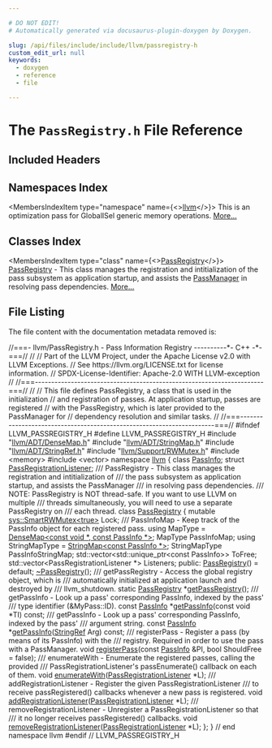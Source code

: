 ```yaml
---

# DO NOT EDIT!
# Automatically generated via docusaurus-plugin-doxygen by Doxygen.

slug: /api/files/include/include/llvm/passregistry-h
custom_edit_url: null
keywords:
  - doxygen
  - reference
  - file

---
```





# The `PassRegistry.h` File Reference

<DoxygenPage pluginConfig={pluginConfig}>



## Included Headers

<IncludesList>
<IncludesListItem
  filePath="llvm/ADT/DenseMap.h"
  permalink="/docs/api/files/include/include/llvm/include/llvm/adt/densemap-h"
  isLocal="true" />
<IncludesListItem
  filePath="llvm/ADT/StringMap.h"
  permalink="/docs/api/files/include/include/llvm/include/llvm/adt/stringmap-h"
  isLocal="true" />
<IncludesListItem
  filePath="llvm/ADT/StringRef.h"
  permalink="/docs/api/files/include/include/llvm/include/llvm/adt/stringref-h"
  isLocal="true" />
<IncludesListItem
  filePath="llvm/Support/RWMutex.h"
  permalink="/docs/api/files/include/include/llvm/include/llvm/support/rwmutex-h"
  isLocal="true" />
<IncludesListItem
  filePath="memory"
  permalink=""
  isLocal="false" />
<IncludesListItem
  filePath="vector"
  permalink=""
  isLocal="false" />
</IncludesList>

## Namespaces Index

<MembersIndex>

<MembersIndexItem
  type="namespace"
  name={<><a href="/docs/api/namespaces/llvm">llvm</a></>}>
This is an optimization pass for GlobalISel generic memory operations. <a href="/docs/api/namespaces/llvm/#details">More...</a>
</MembersIndexItem>

</MembersIndex>

## Classes Index

<MembersIndex>

<MembersIndexItem
  type="class"
  name={<><a href="/docs/api/classes/llvm/passregistry">PassRegistry</a></>}>
<a href="/docs/api/classes/llvm/passregistry">PassRegistry</a> - This class manages the registration and intitialization of the pass subsystem as application startup, and assists the <a href="/docs/api/classes/llvm/passmanager">PassManager</a> in resolving pass dependencies. <a href="/docs/api/classes/llvm/passregistry/#details">More...</a>
</MembersIndexItem>

</MembersIndex>


## File Listing

The file content with the documentation metadata removed is:

<ProgramListing>

<Link id="l00001" /><CodeLine lineNumber="1"><Highlight kind="comment">//===- llvm/PassRegistry.h - Pass Information Registry ----------&#42;- C++ -&#42;-===//</Highlight><Highlight kind="normal"></Highlight></CodeLine>
<Link id="l00002" /><CodeLine lineNumber="2"><Highlight kind="normal"></Highlight><Highlight kind="comment">//</Highlight><Highlight kind="normal"></Highlight></CodeLine>
<Link id="l00003" /><CodeLine lineNumber="3"><Highlight kind="normal"></Highlight><Highlight kind="comment">// Part of the LLVM Project, under the Apache License v2.0 with LLVM Exceptions.</Highlight><Highlight kind="normal"></Highlight></CodeLine>
<Link id="l00004" /><CodeLine lineNumber="4"><Highlight kind="normal"></Highlight><Highlight kind="comment">// See https://llvm.org/LICENSE.txt for license information.</Highlight><Highlight kind="normal"></Highlight></CodeLine>
<Link id="l00005" /><CodeLine lineNumber="5"><Highlight kind="normal"></Highlight><Highlight kind="comment">// SPDX-License-Identifier: Apache-2.0 WITH LLVM-exception</Highlight><Highlight kind="normal"></Highlight></CodeLine>
<Link id="l00006" /><CodeLine lineNumber="6"><Highlight kind="normal"></Highlight><Highlight kind="comment">//</Highlight><Highlight kind="normal"></Highlight></CodeLine>
<Link id="l00007" /><CodeLine lineNumber="7"><Highlight kind="normal"></Highlight><Highlight kind="comment">//===----------------------------------------------------------------------===//</Highlight><Highlight kind="normal"></Highlight></CodeLine>
<Link id="l00008" /><CodeLine lineNumber="8"><Highlight kind="normal"></Highlight><Highlight kind="comment">//</Highlight><Highlight kind="normal"></Highlight></CodeLine>
<Link id="l00009" /><CodeLine lineNumber="9"><Highlight kind="normal"></Highlight><Highlight kind="comment">// This file defines PassRegistry, a class that is used in the initialization</Highlight><Highlight kind="normal"></Highlight></CodeLine>
<Link id="l00010" /><CodeLine lineNumber="10"><Highlight kind="normal"></Highlight><Highlight kind="comment">// and registration of passes.  At application startup, passes are registered</Highlight><Highlight kind="normal"></Highlight></CodeLine>
<Link id="l00011" /><CodeLine lineNumber="11"><Highlight kind="normal"></Highlight><Highlight kind="comment">// with the PassRegistry, which is later provided to the PassManager for</Highlight><Highlight kind="normal"></Highlight></CodeLine>
<Link id="l00012" /><CodeLine lineNumber="12"><Highlight kind="normal"></Highlight><Highlight kind="comment">// dependency resolution and similar tasks.</Highlight><Highlight kind="normal"></Highlight></CodeLine>
<Link id="l00013" /><CodeLine lineNumber="13"><Highlight kind="normal"></Highlight><Highlight kind="comment">//</Highlight><Highlight kind="normal"></Highlight></CodeLine>
<Link id="l00014" /><CodeLine lineNumber="14"><Highlight kind="normal"></Highlight><Highlight kind="comment">//===----------------------------------------------------------------------===//</Highlight><Highlight kind="normal"></Highlight></CodeLine>
<Link id="l00015" /><CodeLine lineNumber="15"><Highlight kind="normal"></Highlight></CodeLine>
<Link id="l00016" /><CodeLine lineNumber="16"><Highlight kind="normal"></Highlight><Highlight kind="preprocessor">#ifndef LLVM&#95;PASSREGISTRY&#95;H</Highlight><Highlight kind="normal"></Highlight></CodeLine>
<Link id="l00017" /><CodeLine lineNumber="17"><Highlight kind="normal"></Highlight><Highlight kind="preprocessor">#define LLVM&#95;PASSREGISTRY&#95;H</Highlight><Highlight kind="normal"></Highlight></CodeLine>
<Link id="l00018" /><CodeLine lineNumber="18"><Highlight kind="normal"></Highlight></CodeLine>
<Link id="l00019" /><CodeLine lineNumber="19"><Highlight kind="normal"></Highlight><Highlight kind="preprocessor">#include &quot;<a href="/docs/api/files/include/include/llvm/include/llvm/adt/densemap-h">llvm/ADT/DenseMap.h</a>&quot;</Highlight><Highlight kind="normal"></Highlight></CodeLine>
<Link id="l00020" /><CodeLine lineNumber="20"><Highlight kind="normal"></Highlight><Highlight kind="preprocessor">#include &quot;<a href="/docs/api/files/include/include/llvm/include/llvm/adt/stringmap-h">llvm/ADT/StringMap.h</a>&quot;</Highlight><Highlight kind="normal"></Highlight></CodeLine>
<Link id="l00021" /><CodeLine lineNumber="21"><Highlight kind="normal"></Highlight><Highlight kind="preprocessor">#include &quot;<a href="/docs/api/files/include/include/llvm/include/llvm/adt/stringref-h">llvm/ADT/StringRef.h</a>&quot;</Highlight><Highlight kind="normal"></Highlight></CodeLine>
<Link id="l00022" /><CodeLine lineNumber="22"><Highlight kind="normal"></Highlight><Highlight kind="preprocessor">#include &quot;<a href="/docs/api/files/include/include/llvm/include/llvm/support/rwmutex-h">llvm/Support/RWMutex.h</a>&quot;</Highlight><Highlight kind="normal"></Highlight></CodeLine>
<Link id="l00023" /><CodeLine lineNumber="23"><Highlight kind="normal"></Highlight><Highlight kind="preprocessor">#include &lt;memory&gt;</Highlight><Highlight kind="normal"></Highlight></CodeLine>
<Link id="l00024" /><CodeLine lineNumber="24"><Highlight kind="normal"></Highlight><Highlight kind="preprocessor">#include &lt;vector&gt;</Highlight><Highlight kind="normal"></Highlight></CodeLine>
<Link id="l00025" /><CodeLine lineNumber="25"><Highlight kind="normal"></Highlight></CodeLine>
<Link id="l00026" /><CodeLine lineNumber="26"><Highlight kind="normal"></Highlight><Highlight kind="keyword">namespace </Highlight><Highlight kind="normal"><a href="/docs/api/namespaces/llvm">llvm</a> &#123;</Highlight></CodeLine>
<Link id="l00027" /><CodeLine lineNumber="27"><Highlight kind="normal"></Highlight></CodeLine>
<Link id="l00028" /><CodeLine lineNumber="28"><Highlight kind="normal"></Highlight><Highlight kind="keyword">class </Highlight><Highlight kind="normal"><a href="/docs/api/classes/llvm/passinfo">PassInfo</a>;</Highlight></CodeLine>
<Link id="l00029" /><CodeLine lineNumber="29"><Highlight kind="normal"></Highlight><Highlight kind="keyword">struct </Highlight><Highlight kind="normal"><a href="/docs/api/structs/llvm/passregistrationlistener">PassRegistrationListener</a>;</Highlight></CodeLine>
<Link id="l00030" /><CodeLine lineNumber="30"><Highlight kind="normal"></Highlight><Highlight kind="comment"></Highlight></CodeLine>
<Link id="l00031" /><CodeLine lineNumber="31"><Highlight kind="comment">/// PassRegistry - This class manages the registration and intitialization of</Highlight></CodeLine>
<Link id="l00032" /><CodeLine lineNumber="32"><Highlight kind="comment">/// the pass subsystem as application startup, and assists the PassManager</Highlight></CodeLine>
<Link id="l00033" /><CodeLine lineNumber="33"><Highlight kind="comment">/// in resolving pass dependencies.</Highlight></CodeLine>
<Link id="l00034" /><CodeLine lineNumber="34"><Highlight kind="comment">/// NOTE: PassRegistry is NOT thread-safe.  If you want to use LLVM on multiple</Highlight></CodeLine>
<Link id="l00035" /><CodeLine lineNumber="35"><Highlight kind="comment">/// threads simultaneously, you will need to use a separate PassRegistry on</Highlight></CodeLine>
<Link id="l00036" /><CodeLine lineNumber="36"><Highlight kind="comment">/// each thread.</Highlight><Highlight kind="normal"></Highlight></CodeLine>
<Link id="l00037" /><CodeLine lineNumber="37" lineLink="/docs/api/classes/llvm/passregistry"><Highlight kind="normal"></Highlight><Highlight kind="keyword">class </Highlight><Highlight kind="normal"><a href="/docs/api/classes/llvm/passregistry/#a92455815852331744ed1967790e461b2">PassRegistry</a> &#123;</Highlight></CodeLine>
<Link id="l00038" /><CodeLine lineNumber="38"><Highlight kind="normal">  </Highlight><Highlight kind="keyword">mutable</Highlight><Highlight kind="normal"> <a href="/docs/api/classes/llvm/sys/smartrwmutex">sys::SmartRWMutex&lt;true&gt;</a> Lock;</Highlight></CodeLine>
<Link id="l00039" /><CodeLine lineNumber="39"><Highlight kind="normal"></Highlight><Highlight kind="comment"></Highlight></CodeLine>
<Link id="l00040" /><CodeLine lineNumber="40"><Highlight kind="comment">  /// PassInfoMap - Keep track of the PassInfo object for each registered pass.</Highlight><Highlight kind="normal"></Highlight></CodeLine>
<Link id="l00041" /><CodeLine lineNumber="41"><Highlight kind="normal">  </Highlight><Highlight kind="keyword">using </Highlight><Highlight kind="normal">MapType = <a href="/docs/api/classes/llvm/densemap">DenseMap&lt;const void &#42;, const PassInfo &#42;&gt;</a>;</Highlight></CodeLine>
<Link id="l00042" /><CodeLine lineNumber="42"><Highlight kind="normal">  MapType PassInfoMap;</Highlight></CodeLine>
<Link id="l00043" /><CodeLine lineNumber="43"><Highlight kind="normal"></Highlight></CodeLine>
<Link id="l00044" /><CodeLine lineNumber="44"><Highlight kind="normal">  </Highlight><Highlight kind="keyword">using </Highlight><Highlight kind="normal">StringMapType = <a href="/docs/api/classes/llvm/stringmap">StringMap&lt;const PassInfo &#42;&gt;</a>;</Highlight></CodeLine>
<Link id="l00045" /><CodeLine lineNumber="45"><Highlight kind="normal">  StringMapType PassInfoStringMap;</Highlight></CodeLine>
<Link id="l00046" /><CodeLine lineNumber="46"><Highlight kind="normal"></Highlight></CodeLine>
<Link id="l00047" /><CodeLine lineNumber="47"><Highlight kind="normal">  std::vector&lt;std::unique&#95;ptr&lt;const PassInfo&gt;&gt; ToFree;</Highlight></CodeLine>
<Link id="l00048" /><CodeLine lineNumber="48"><Highlight kind="normal">  std::vector&lt;PassRegistrationListener &#42;&gt; Listeners;</Highlight></CodeLine>
<Link id="l00049" /><CodeLine lineNumber="49"><Highlight kind="normal"></Highlight></CodeLine>
<Link id="l00050" /><CodeLine lineNumber="50"><Highlight kind="normal"></Highlight><Highlight kind="keyword">public</Highlight><Highlight kind="normal">:</Highlight></CodeLine>
<Link id="l00051" /><CodeLine lineNumber="51" lineLink="/docs/api/classes/llvm/passregistry/#a92455815852331744ed1967790e461b2"><Highlight kind="normal">  <a href="/docs/api/classes/llvm/passregistry/#a92455815852331744ed1967790e461b2">PassRegistry</a>() = </Highlight><Highlight kind="keywordflow">default</Highlight><Highlight kind="normal">;</Highlight></CodeLine>
<Link id="l00052" /><CodeLine lineNumber="52" lineLink="/docs/api/classes/llvm/passregistry/#abb90fd97bbccc952c3ccb177395374ab"><Highlight kind="normal">  <a href="/docs/api/classes/llvm/passregistry/#abb90fd97bbccc952c3ccb177395374ab">~PassRegistry</a>();</Highlight></CodeLine>
<Link id="l00053" /><CodeLine lineNumber="53"><Highlight kind="normal"></Highlight><Highlight kind="comment"></Highlight></CodeLine>
<Link id="l00054" /><CodeLine lineNumber="54"><Highlight kind="comment">  /// getPassRegistry - Access the global registry object, which is</Highlight></CodeLine>
<Link id="l00055" /><CodeLine lineNumber="55"><Highlight kind="comment">  /// automatically initialized at application launch and destroyed by</Highlight></CodeLine>
<Link id="l00056" /><CodeLine lineNumber="56"><Highlight kind="comment">  /// llvm&#95;shutdown.</Highlight><Highlight kind="normal"></Highlight></CodeLine>
<Link id="l00057" /><CodeLine lineNumber="57"><Highlight kind="normal">  </Highlight><Highlight kind="keyword">static</Highlight><Highlight kind="normal"> <a href="/docs/api/classes/llvm/passregistry/#a92455815852331744ed1967790e461b2">PassRegistry</a> &#42;<a href="/docs/api/classes/llvm/passregistry/#a05a729900b76c89e808c6c3094921b2f">getPassRegistry</a>();</Highlight></CodeLine>
<Link id="l00058" /><CodeLine lineNumber="58"><Highlight kind="normal"></Highlight><Highlight kind="comment"></Highlight></CodeLine>
<Link id="l00059" /><CodeLine lineNumber="59"><Highlight kind="comment">  /// getPassInfo - Look up a pass&#39; corresponding PassInfo, indexed by the pass&#39;</Highlight></CodeLine>
<Link id="l00060" /><CodeLine lineNumber="60"><Highlight kind="comment">  /// type identifier (&amp;MyPass::ID).</Highlight><Highlight kind="normal"></Highlight></CodeLine>
<Link id="l00061" /><CodeLine lineNumber="61"><Highlight kind="normal">  </Highlight><Highlight kind="keyword">const</Highlight><Highlight kind="normal"> <a href="/docs/api/classes/llvm/passinfo">PassInfo</a> &#42;<a href="/docs/api/classes/llvm/passregistry/#a58f089b4fc400d1bfb6f2e6d21a00dbb">getPassInfo</a>(</Highlight><Highlight kind="keyword">const</Highlight><Highlight kind="normal"> </Highlight><Highlight kind="keywordtype">void</Highlight><Highlight kind="normal"> &#42;TI) </Highlight><Highlight kind="keyword">const</Highlight><Highlight kind="normal">;</Highlight></CodeLine>
<Link id="l00062" /><CodeLine lineNumber="62"><Highlight kind="normal"></Highlight><Highlight kind="comment"></Highlight></CodeLine>
<Link id="l00063" /><CodeLine lineNumber="63"><Highlight kind="comment">  /// getPassInfo - Look up a pass&#39; corresponding PassInfo, indexed by the pass&#39;</Highlight></CodeLine>
<Link id="l00064" /><CodeLine lineNumber="64"><Highlight kind="comment">  /// argument string.</Highlight><Highlight kind="normal"></Highlight></CodeLine>
<Link id="l00065" /><CodeLine lineNumber="65"><Highlight kind="normal">  </Highlight><Highlight kind="keyword">const</Highlight><Highlight kind="normal"> <a href="/docs/api/classes/llvm/passinfo">PassInfo</a> &#42;<a href="/docs/api/classes/llvm/passregistry/#a58f089b4fc400d1bfb6f2e6d21a00dbb">getPassInfo</a>(<a href="/docs/api/classes/llvm/stringref">StringRef</a> Arg) </Highlight><Highlight kind="keyword">const</Highlight><Highlight kind="normal">;</Highlight></CodeLine>
<Link id="l00066" /><CodeLine lineNumber="66"><Highlight kind="normal"></Highlight><Highlight kind="comment"></Highlight></CodeLine>
<Link id="l00067" /><CodeLine lineNumber="67"><Highlight kind="comment">  /// registerPass - Register a pass (by means of its PassInfo) with the</Highlight></CodeLine>
<Link id="l00068" /><CodeLine lineNumber="68"><Highlight kind="comment">  /// registry.  Required in order to use the pass with a PassManager.</Highlight><Highlight kind="normal"></Highlight></CodeLine>
<Link id="l00069" /><CodeLine lineNumber="69"><Highlight kind="normal">  </Highlight><Highlight kind="keywordtype">void</Highlight><Highlight kind="normal"> <a href="/docs/api/classes/llvm/passregistry/#a1c6b1d7b3e51a4eeefbf90b25edaf708">registerPass</a>(</Highlight><Highlight kind="keyword">const</Highlight><Highlight kind="normal"> <a href="/docs/api/classes/llvm/passinfo">PassInfo</a> &amp;PI, </Highlight><Highlight kind="keywordtype">bool</Highlight><Highlight kind="normal"> ShouldFree = </Highlight><Highlight kind="keyword">false</Highlight><Highlight kind="normal">);</Highlight></CodeLine>
<Link id="l00070" /><CodeLine lineNumber="70"><Highlight kind="normal"></Highlight><Highlight kind="comment"></Highlight></CodeLine>
<Link id="l00071" /><CodeLine lineNumber="71"><Highlight kind="comment">  /// enumerateWith - Enumerate the registered passes, calling the provided</Highlight></CodeLine>
<Link id="l00072" /><CodeLine lineNumber="72"><Highlight kind="comment">  /// PassRegistrationListener&#39;s passEnumerate() callback on each of them.</Highlight><Highlight kind="normal"></Highlight></CodeLine>
<Link id="l00073" /><CodeLine lineNumber="73"><Highlight kind="normal">  </Highlight><Highlight kind="keywordtype">void</Highlight><Highlight kind="normal"> <a href="/docs/api/classes/llvm/passregistry/#a2069e3f991ab4ff213c1ca75bc52837e">enumerateWith</a>(<a href="/docs/api/structs/llvm/passregistrationlistener">PassRegistrationListener</a> &#42;L);</Highlight></CodeLine>
<Link id="l00074" /><CodeLine lineNumber="74"><Highlight kind="normal"></Highlight><Highlight kind="comment"></Highlight></CodeLine>
<Link id="l00075" /><CodeLine lineNumber="75"><Highlight kind="comment">  /// addRegistrationListener - Register the given PassRegistrationListener</Highlight></CodeLine>
<Link id="l00076" /><CodeLine lineNumber="76"><Highlight kind="comment">  /// to receive passRegistered() callbacks whenever a new pass is registered.</Highlight><Highlight kind="normal"></Highlight></CodeLine>
<Link id="l00077" /><CodeLine lineNumber="77"><Highlight kind="normal">  </Highlight><Highlight kind="keywordtype">void</Highlight><Highlight kind="normal"> <a href="/docs/api/classes/llvm/passregistry/#a107c9a9b3248919e9584185449e2c7d8">addRegistrationListener</a>(<a href="/docs/api/structs/llvm/passregistrationlistener">PassRegistrationListener</a> &#42;L);</Highlight></CodeLine>
<Link id="l00078" /><CodeLine lineNumber="78"><Highlight kind="normal"></Highlight><Highlight kind="comment"></Highlight></CodeLine>
<Link id="l00079" /><CodeLine lineNumber="79"><Highlight kind="comment">  /// removeRegistrationListener - Unregister a PassRegistrationListener so that</Highlight></CodeLine>
<Link id="l00080" /><CodeLine lineNumber="80"><Highlight kind="comment">  /// it no longer receives passRegistered() callbacks.</Highlight><Highlight kind="normal"></Highlight></CodeLine>
<Link id="l00081" /><CodeLine lineNumber="81"><Highlight kind="normal">  </Highlight><Highlight kind="keywordtype">void</Highlight><Highlight kind="normal"> <a href="/docs/api/classes/llvm/passregistry/#a1adebe5cc926e41d4f52bbee145529b9">removeRegistrationListener</a>(<a href="/docs/api/structs/llvm/passregistrationlistener">PassRegistrationListener</a> &#42;L);</Highlight></CodeLine>
<Link id="l00082" /><CodeLine lineNumber="82"><Highlight kind="normal">&#125;;</Highlight></CodeLine>
<Link id="l00083" /><CodeLine lineNumber="83"><Highlight kind="normal"></Highlight></CodeLine>
<Link id="l00084" /><CodeLine lineNumber="84"><Highlight kind="normal">&#125; </Highlight><Highlight kind="comment">// end namespace llvm</Highlight><Highlight kind="normal"></Highlight></CodeLine>
<Link id="l00085" /><CodeLine lineNumber="85"><Highlight kind="normal"></Highlight></CodeLine>
<Link id="l00086" /><CodeLine lineNumber="86"><Highlight kind="normal"></Highlight><Highlight kind="preprocessor">#endif </Highlight><Highlight kind="comment">// LLVM&#95;PASSREGISTRY&#95;H</Highlight><Highlight kind="normal"></Highlight></CodeLine>

</ProgramListing>

</DoxygenPage>
